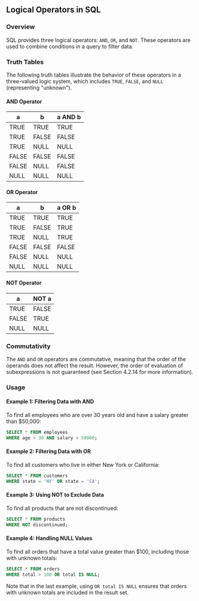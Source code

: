 ## Logical Operators in SQL

### Overview

SQL provides three logical operators: `AND`, `OR`, and `NOT`. These operators are used to combine conditions in a query to filter data.

### Truth Tables

The following truth tables illustrate the behavior of these operators in a three-valued logic system, which includes `TRUE`, `FALSE`, and `NULL` (representing "unknown").

#### AND Operator

| a     | b     | a AND b |
| ----- | ----- | ------- |
| TRUE  | TRUE  | TRUE    |
| TRUE  | FALSE | FALSE   |
| TRUE  | NULL  | NULL    |
| FALSE | FALSE | FALSE   |
| FALSE | NULL  | FALSE   |
| NULL  | NULL  | NULL    |

#### OR Operator

| a     | b     | a OR b |
| ----- | ----- | ------ |
| TRUE  | TRUE  | TRUE   |
| TRUE  | FALSE | TRUE   |
| TRUE  | NULL  | TRUE   |
| FALSE | FALSE | FALSE  |
| FALSE | NULL  | NULL   |
| NULL  | NULL  | NULL   |

#### NOT Operator

| a     | NOT a |
| ----- | ----- |
| TRUE  | FALSE |
| FALSE | TRUE  |
| NULL  | NULL  |

### Commutativity

The `AND` and `OR` operators are commutative, meaning that the order of the operands does not affect the result. However, the order of evaluation of subexpressions is not guaranteed (see Section 4.2.14 for more information).

### Usage

#### Example 1: Filtering Data with AND

To find all employees who are over 30 years old and have a salary greater than $50,000:

```sql
SELECT * FROM employees
WHERE age > 30 AND salary > 50000;
```

#### Example 2: Filtering Data with OR

To find all customers who live in either New York or California:

```sql
SELECT * FROM customers
WHERE state = 'NY' OR state = 'CA';
```

#### Example 3: Using NOT to Exclude Data

To find all products that are not discontinued:

```sql
SELECT * FROM products
WHERE NOT discontinued;
```

#### Example 4: Handling NULL Values

To find all orders that have a total value greater than $100, including those with unknown totals:

```sql
SELECT * FROM orders
WHERE total > 100 OR total IS NULL;
```

Note that in the last example, using `OR total IS NULL` ensures that orders with unknown totals are included in the result set.

